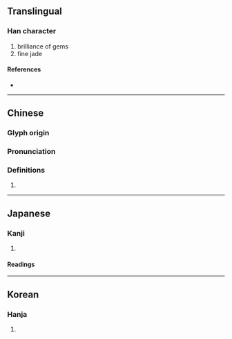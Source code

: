 {{character info}}
==Translingual==

===Han character===
{{Han char|rn=96|rad=玉|as=11|sn=15|four=14114|canj=MGTLM|ids=⿰𤣩堇}}

# brilliance of gems
# fine jade

====References====
* {{Han ref|kx=0740.180|dkj=21187|dj=1150.100|hdz=21133.090|uh=747E|ud=29822|bh=BD40|bd=48448}}

----

==Chinese==
{{zh-forms}}

===Glyph origin===
{{Han etym}}

===Pronunciation===
{{zh-pron
|m=jǐn
|c=gan2
|mc=y
|oc=y
|cat=
}}

===Definitions===
{{zh-hanzi}}

# {{rfdef|zh}}

----

==Japanese==

===Kanji===
{{ja-kanji|grade=|rs=玉11}}

# {{rfdef|ja|sort=玉11}}

====Readings====
{{ja-readings
|goon=ごん
|kanon=きん
|kun=
|nanori=}}

----

==Korean==

===Hanja===
{{ko-hanja|hangeul=근|eumhun=}}

# {{rfdef|ko|sort=玉11}}